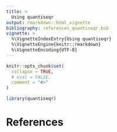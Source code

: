 ```yaml
---
title: >
  Using quantiseqr
output: rmarkdown::html_vignette
bibliography: references_quantiseqr.bib
vignette: >
  %\VignetteIndexEntry{Using quantiseqr}
  %\VignetteEngine{knitr::rmarkdown}
  %\VignetteEncoding{UTF-8}
---
```


```r
knitr::opts_chunk$set(
  collapse = TRUE,
  # eval = FALSE,
  comment = "#>"
)
```

```r
library(quantiseqr)
```




# References


